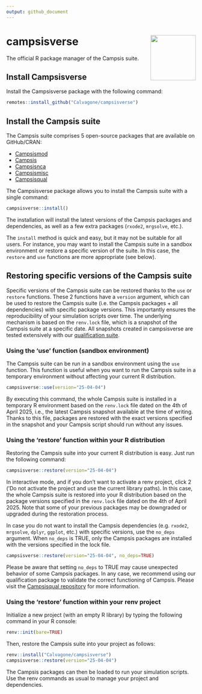 ```yaml
---
output: github_document
---
```

  
# campsisverse <img src='man/figures/logo.png' align="right" alt="" width="120" />

The official R package manager of the Campsis suite.

## Install Campsisverse

Install the Campsisverse package with the following command:

```r
remotes::install_github("Calvagone/campsisverse")
```

## Install the Campsis suite

The Campsis suite comprises 5 open-source packages that are available on GitHub/CRAN: 

- [Campsismod](https://github.com/Calvagone/campsismod)
- [Campsis](https://github.com/Calvagone/campsis)
- [Campsisnca](https://github.com/Calvagone/campsisnca)
- [Campsismisc](https://github.com/Calvagone/campsismisc)
- [Campsisqual](https://github.com/Calvagone/campsisqual)

The Campsisverse package allows you to install the Campsis suite with a single command:

```r
campsisverse::install()
```

The installation will install the latest versions of the Campsis packages and dependencies, as well as a few extra packages (`rxode2`, `mrgsolve`, etc.).  

The `install` method is quick and easy, but it may not be suitable for all users. For instance, you may want to install the Campsis suite in a sandbox environment or restore a specific version of the suite. In this case, the `restore` and `use` functions are more appropriate (see below).

## Restoring specific versions of the Campsis suite

Specific versions of the Campsis suite can be restored thanks to the `use` or `restore` functions. These 2 functions have a `version` argument, which can be used to restore the Campsis suite (i.e. the Campsis packages + all dependencies) with specific package versions. This importantly ensures the reproducibility of your simulation scripts over time. The underlying mechanism is based on the `renv.lock` file, which is a snapshot of the Campsis suite at a specific date. All snapshots created in campsisverse are tested extensively with our [qualification suite](https://github.com/Calvagone/campsisqual).

### Using the 'use' function (sandbox environment)

The Campsis suite can be run in a sandbox environment using the `use` function. This function is useful when you want to run the Campsis suite in a temporary environment without affecting your current R distribution. 

```r
campsisverse::use(version="25-04-04")
```

By executing this command, the whole Campsis suite is installed in a temporary R environment based on the `renv.lock` file dated on the 4th of April 2025, i.e., the latest Campsis snapshot available at the time of writing. Thanks to this file, packages are restored with the exact versions specified in the snapshot and your Campsis script should run without any issues.

### Using the 'restore' function within your R distribution

Restoring the Campsis suite into your current R distribution is easy. Just run the following command:

```r
campsisverse::restore(version="25-04-04")
```

In interactive mode, and if you don't want to activate a renv project, click 2 ('Do not activate the project and use the current library paths). In this case, the whole Campsis suite is restored into your R distribution based on the package versions specified in the `renv.lock` file dated on the 4th of April 2025. Note that some of your previous packages may be downgraded or upgraded during the restoration process.

In case you do not want to install the Campsis dependencies (e.g. `rxode2`, `mrgsolve`, `dplyr`, `ggplot`, etc.) with specific versions, use the `no_deps` argument. When `no_deps` is TRUE, only the Campsis packages are installed with the versions specified in the lock file.

```r
campsisverse::restore(version="25-04-04", no_deps=TRUE)
```

Please be aware that setting `no_deps` to TRUE may cause unexpected behavior of some Campsis packages. In any case, we recommend using our qualification package to validate the correct functioning of Campsis. Please visit the [Campsisqual repository](https://github.com/Calvagone/campsisqual) for more information.

### Using the 'restore' function within your renv project

Initialize a new project (with an empty R library) by typing the following command in your R console:

```r
renv::init(bare=TRUE)
```

Then, restore the Campsis suite into your project as follows:

```r
renv::install("Calvagone/campsisverse")
campsisverse::restore(version="25-04-04")
```

The Campsis packages can then be loaded to run your simulation scripts. Use the renv commands as usual to manage your project and dependencies.

